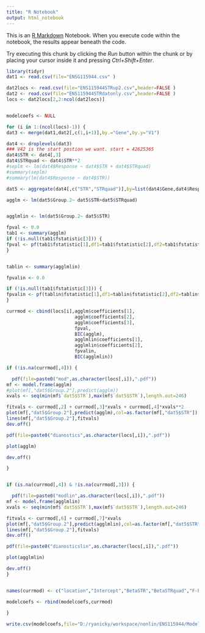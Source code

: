 ```yaml
---
title: "R Notebook"
output: html_notebook
---
```


This is an [R Markdown](http://rmarkdown.rstudio.com) Notebook. When you execute code within the notebook, the results appear beneath the code. 

Try executing this chunk by clicking the *Run* button within the chunk or by placing your cursor inside it and pressing *Ctrl+Shift+Enter*. 

```r
library(tidyr)
dat1 <- read.csv(file="ENSG115944.csv" )

dat2locs <- read.csv(file="ENS115944STRup2.csv",header=FALSE )
dat2 <- read.csv(file="ENS115944STRdatonly.csv",header=FALSE )
locs <- dat2locs[2,2:ncol(dat2locs)]


modelcoefs <- NULL

for (i in 1:(ncol(locs)-1)) {
dat3 <- merge(dat1,dat2[,c(1,i+1)],by.="Gene",by.y="V1")

dat4 <- droplevels(dat3)
### V42 is the start postion we want. start = 42625365
dat4$STR <- dat4[,3]
dat4$STRquad <- dat4$STR**2
#seplm <- lm(dat4$Response ~ dat4$STR + dat4$STRquad)
#summary(seplm)
#summary(lm(dat4$Response ~ dat4$STR))

dat5 <- aggregate(dat4[,c("STR","STRquad")],by=list(dat4$Gene,dat4$Response),FUN=sum,na.rm=TRUE)

agglm <- lm(dat5$Group.2~ dat5$STR+dat5$STRquad)


agglmlin <- lm(dat5$Group.2~ dat5$STR)

fpval <- 0.0
tab1 <- summary(agglm)
if (!is.null(tab1$fstatistic[3])) {
fpval <- pf(tab1$fstatistic[1],df1=tab1$fstatistic[2],df2=tab1$fstatistic[3],lower.tail = FALSE)
}


tablin <- summary(agglmlin)

fpvalin <- 0.0

if (!is.null(tab1$fstatistic[3])) {
fpvalin <- pf(tablin$fstatistic[1],df1=tablin$fstatistic[2],df2=tablin$fstatistic[3],lower.tail = FALSE)
}

currmod <- cbind(locs[i],agglm$coefficients[1],
                         agglm$coefficients[2],
                         agglm$coefficients[3],
                         fpval,
                         BIC(agglm),
                         agglmlin$coefficients[1],
                         agglmlin$coefficients[2],
                         fpvalin,
                         BIC(agglmlin))

if (!is.na(currmod[,4])) {

  pdf(file=paste0("mod",as.character(locs[,i]),".pdf"))
mf <- model.frame(agglm)
#plot(mf[,"dat5$Group.2"],predict(agglm))
xvals <- seq(min(mf$`dat5$STR`),max(mf$`dat5$STR`),length.out=246)

fitvals <- currmod[,2] + currmod[,3]*xvals + currmod[,4]*xvals**2
plot(mf[,"dat5$Group.2"],predict(agglm),col=as.factor(mf[,"dat5$STR"]),xlab="Actual")
lines(mf[,"dat5$Group.2"],fitvals)
dev.off()

pdf(file=paste0("dianostics",as.character(locs[,i]),".pdf"))

plot(agglm)

dev.off()

}


if (is.na(currmod[,4]) & !is.na(currmod[,3])) {

  pdf(file=paste0("modlin",as.character(locs[,i]),".pdf"))
mf <- model.frame(agglmlin)
xvals <- seq(min(mf$`dat5$STR`),max(mf$`dat5$STR`),length.out=246)

fitvals <- currmod[,6] + currmod[,7]*xvals
plot(mf[,"dat5$Group.2"],predict(agglmlin),col=as.factor(mf[,"dat5$STR"]),xlab="Actual")
lines(mf[,"dat5$Group.2"],fitvals)
dev.off()

pdf(file=paste0("dianosticslin",as.character(locs[,i]),".pdf"))

plot(agglmlin)

dev.off()
}


names(currmod) <- c("location","Intercept","BetaSTR","BetaSTRquad","F-Pval","BICfull","Interceptlin","BetaSTRlin","F-Pval-lin","BIClin")

modelcoefs <- rbind(modelcoefs,currmod)
                                  
}

write.csv(modelcoefs,file="D:/ryanicky/workspace/nonlin/ENS115944/Model_results.csv",row.names=FALSE)

```


